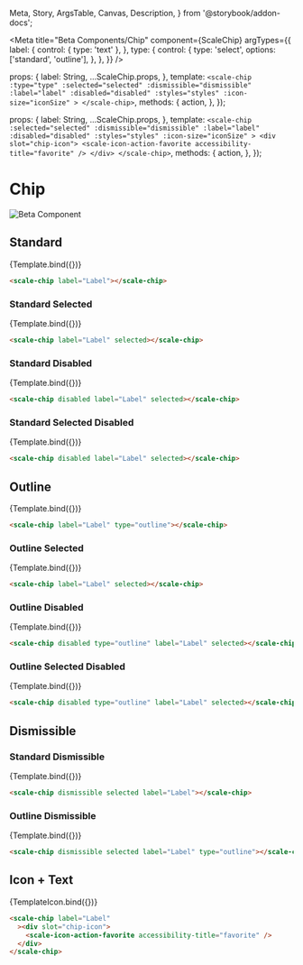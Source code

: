   Meta,
  Story,
  ArgsTable,
  Canvas,
  Description,
} from '@storybook/addon-docs';

<Meta
  title="Beta Components/Chip"
  component={ScaleChip}
  argTypes={{
    label: {
      control: { type: 'text' },
    },
    type: {
      control: {
        type: 'select',
        options: ['standard', 'outline'],
      },
    },
  }}
/>

  props: {
    label: String,
    ...ScaleChip.props,
  },
  template: `
        <scale-chip
            :type="type"
            :selected="selected"
            :dismissible="dismissible"
            :label="label"
            :disabled="disabled"
            :styles="styles"
            :icon-size="iconSize"
        >
        </scale-chip>
  `,
  methods: {
    action,
  },
});

  props: {
    label: String,
    ...ScaleChip.props,
  },
  template: `
    <scale-chip
      :selected="selected"
      :dismissible="dismissible"
      :label="label"
      :disabled="disabled"
      :styles="styles"
      :icon-size="iconSize"
      >
      <div slot="chip-icon">
        <scale-icon-action-favorite accessibility-title="favorite" />
      </div>
    </scale-chip>
  `,
  methods: {
    action,
  },
});

<div
  style={{
    display: 'inline-flex',
    alignItems: 'center',
    justifyContent: 'space-between',
    width: '100%',
  }}
>
  <h1>Chip</h1>
  <img src="assets/beta.png" alt="Beta Component" />
</div>

## Standard

<Canvas withSource="none">
  <Story
    name="Standard"
    args={{
      label: 'Label',
    }}
  >
    {Template.bind({})}
  </Story>
</Canvas>

<ArgsTable story="Standard" />

```html
<scale-chip label="Label"></scale-chip>
```

### Standard Selected

<Canvas withSource="none">
  <Story
    name="Standard Selected"
    args={{
      label: 'Label',
      selected: true,
    }}
  >
    {Template.bind({})}
  </Story>
</Canvas>

```html
<scale-chip label="Label" selected></scale-chip>
```

### Standard Disabled

<Canvas withSource="none">
  <Story
    name="Standard Disabled"
    args={{
      label: 'Label',
      disabled: true,
    }}
  >
    {Template.bind({})}
  </Story>
</Canvas>

```html
<scale-chip disabled label="Label" selected></scale-chip>
```

### Standard Selected Disabled

<Canvas withSource="none">
  <Story
    name="Standard Selected Disabled"
    args={{
      label: 'Label',
      disabled: true,
      selected: true,
    }}
  >
    {Template.bind({})}
  </Story>
</Canvas>

```html
<scale-chip disabled label="Label" selected></scale-chip>
```

## Outline

<Canvas withSource="none">
  <Story
    name="Outline"
    args={{
      label: 'Label',
      type: 'outline',
    }}
  >
    {Template.bind({})}
  </Story>
</Canvas>

```html
<scale-chip label="Label" type="outline"></scale-chip>
```

### Outline Selected

<Canvas withSource="none">
  <Story
    name="Outline Selected"
    args={{
      label: 'Label',
      type: 'outline',
      selected: true,
    }}
  >
    {Template.bind({})}
  </Story>
</Canvas>

```html
<scale-chip label="Label" selected></scale-chip>
```

### Outline Disabled

<Canvas withSource="none">
  <Story
    name="Outline Disabled"
    args={{
      type: 'outlined',
      label: 'Label',
      disabled: true,
    }}
  >
    {Template.bind({})}
  </Story>
</Canvas>

```html
<scale-chip disabled type="outline" label="Label" selected></scale-chip>
```

### Outline Selected Disabled

<Canvas withSource="none">
  <Story
    name="Outline Selected Disabled"
    args={{
      type: 'outlined',
      label: 'Label',
      disabled: true,
      selected: true,
    }}
  >
    {Template.bind({})}
  </Story>
</Canvas>

```html
<scale-chip disabled type="outline" label="Label" selected></scale-chip>
```

## Dismissible

### Standard Dismissible

<Canvas withSource="none">
  <Story
    name="Standard Dismissible"
    args={{
      label: 'Label',
      dismissible: true,
      selected: true,
    }}
  >
    {Template.bind({})}
  </Story>
</Canvas>

```html
<scale-chip dismissible selected label="Label"></scale-chip>
```

### Outline Dismissible

<Canvas withSource="none">
  <Story
    name="Outline Dismissible"
    args={{
      label: 'Label',
      dismissible: true,
      type: 'outline',
    }}
  >
    {Template.bind({})}
  </Story>
</Canvas>

```html
<scale-chip dismissible selected label="Label" type="outline"></scale-chip>
```

## Icon + Text

<Canvas withSource="none">
  <Story
    name="Icon+Text"
    args={{
      label: 'Label',
    }}
  >
    {TemplateIcon.bind({})}
  </Story>
</Canvas>

```html
<scale-chip label="Label"
  ><div slot="chip-icon">
    <scale-icon-action-favorite accessibility-title="favorite" />
  </div>
</scale-chip>
```
